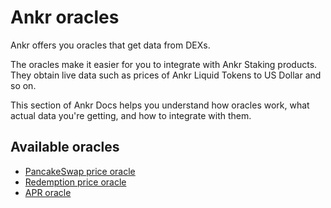 # Ankr oracles
Ankr offers you oracles that get data from DEXs.

The oracles make it easier for you to integrate with Ankr Staking products. They obtain live data such as prices of Ankr Liquid Tokens to US Dollar and so on.

This section of Ankr Docs helps you understand how oracles work, what actual data you're getting, and how to integrate with them.

## Available oracles

* [PancakeSwap price oracle](/staking-for-developers/oracles/pancakeswap-oracle/)
* [Redemption price oracle](/staking-for-developers/oracles/redemption-price-oracle/)
* [APR oracle](/staking-for-developers/oracles/apr-oracle/)